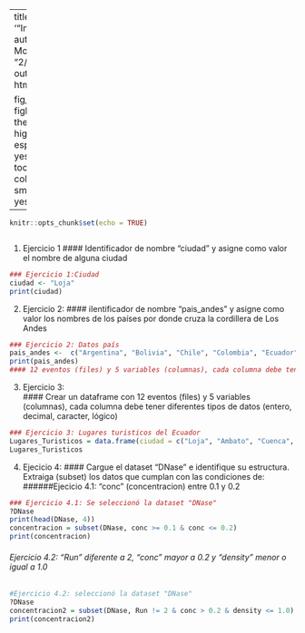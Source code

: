 
---
title: '"IntroduccionR"'
author: "Silvana Morocho"
date: "2/26/2022"
output: html_document

 fig_height: 5
    fight_width: 7
    theme: journal
    highlight: espresso
    toc: yes
    toc_depht: 4
    toc_float:
      collapsed: no
      smooth_scroll: yes
---
```r
knitr::opts_chunk$set(echo = TRUE)
```

```rbloue1



```

1. Ejercicio 1
#### Identificador de nombre "ciudad" y asigne como valor el nombre de alguna ciudad
```r
### Ejercicio 1:Ciudad
ciudad <- "Loja"
print(ciudad)
```


2. Ejercicio 2: 
#### iIentificador de nombre "pais_andes" y asigne como valor los nombres de los países por donde cruza la cordillera de Los Andes

```r
### Ejercicio 2: Datos país
pais_andes <-  c("Argentina", "Bolivia", "Chile", "Colombia", "Ecuador", "Perú", "Venezuela")
print(pais_andes)
#### 12 eventos (files) y 5 variables (columnas), cada columna debe tener diferentes tipos de datos (entero, decimal, caracter, lógico)
```

3. Ejercicio 3:  
#### Crear un dataframe con 12 eventos (files) y 5 variables (columnas), cada columna debe tener diferentes tipos de datos (entero, decimal, caracter, lógico)

```r
### Ejercicio 3: Lugares turisticos del Ecuador
Lugares_Turisticos = data.frame(ciudad = c("Loja", "Ambato", "Cuenca", "Riobamba", "Saraguro", "Quito", "Guayaquil", "Macas", "Manabi", "Napo", "Guaranda", "Tena"), Costo = c("80", "20", "40", "30", "60", "49", "29", "59", "40", "29", "45", "87"), orden = c("2", "4", "7", "8", "9", "1", "5", "5", "22", "11", "13", "17"), numerodeplayas = c("2", "3", "5", "7", "8", "10", "23", "5", "23", "45", "14", "10"), calificaciondelcliente = c("10", "9", "8", "9", "7.6", "7.8", "8.6", "8.8", "9", "8.7", "9.5", "10"))
Lugares_Turisticos
```

4. Ejecicio 4: 
#### Cargue el dataset "DNase" e identifique su estructura. Extraiga (subset) los datos que cumplan con las condiciones de:
######Ejecicio 4.1: "conc" (concentracion) entre 0.1 y 0.2

```r
### Ejercicio 4.1: Se seleccionó la dataset "DNase"
?DNase
print(head(DNase, 4))
concentracion = subset(DNase, conc >= 0.1 & conc <= 0.2)
print(concentracion)
```
###### Ejercicio 4.2: "Run" diferente a 2, "conc" mayor a 0.2 y "density" menor o igual a 1.0

```r
#Ejercicio 4.2: seleccionó la dataset "DNase"
?DNase
concentracion2 = subset(DNase, Run != 2 & conc > 0.2 & density <= 1.0)
print(concentracion2)
```